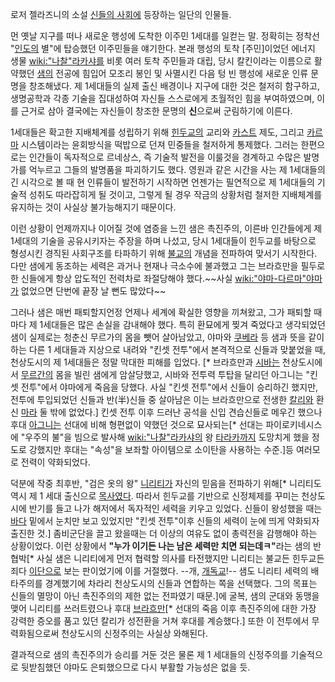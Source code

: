 로저 젤라즈니의 소설 [[신들의 사회]]에 등장하는 일단의 인물들.

먼 옛날 지구를 떠나 새로운 행성에 도착한 이주민 1세대를 일컫는 말. 정확히는 정착선 "[[인도]]의 별"에 탑승했던 이주민들을 얘기한다. 본래 행성의 토착 [주민]이었던 에너지 생물 [[wiki:"나찰"라카샤]]를 비롯 여러 토착 주민들과 대립, 당시 칼킨이라는 이름으로 활약했던 [[샘(신들의 사회)|샘]]의 전공에 힘입어 모조리 봉인 및 사멸시킨 다음 텅 빈 행성에 새로운 인류 문명을 창조해냈다. 제 1세대들의 실제 출신 배경이나 지구에 대한 것은 철저히 함구하고, 생명공학과 각종 기술을 집대성하여 자신들 스스로에게 초월적인 힘을 부여하였으며, 이를 근거로 삼아 결국에는 자신들이 창조한 문명의 '''신'''으로써 군림하기에 이른다.

1세대들은 확고한 지배체계를 성립하기 위해 [[힌두교]]의 교리와 [[카스트]] 제도, 그리고 [[카르마]] 시스템이라는 윤회방식을 떡밥으로 던져 민중들을 철저하게 통제했다. 그러는 한편으로는 인간들이 독자적으로 르네상스, 즉 기술적 발전을 이룰것을 경계하고 수많은 발명가를 억누르고 그들의 발명품을 파괴하기도 했다. 영원과 같은 시간을 사는 제 1세대들의 긴 시각으로 볼 때 현 인류들이 발전하기 시작하면 언젠가는 필연적으로 제 1세대들의 기술적 성취도 따라잡히게 될 것이고, 그렇게 될 경우 작금의 상황처럼 철저한 지배체계를 유지하는 것이 사실상 불가능해지기 때문이다.

이런 상황이 언제까지나 이어질 것에 염증을 느낀 샘은 촉진주의, 이른바 인간들에게 제 1세대의 기술을 공유시키자는 주장을 하며 나섰고, 당시 1세대들이 힌두교를 바탕으로 형성시킨 경직된 사회구조를 타파하기 위해 [[불교]]의 개념을 전파하여 맞서기 시작한다. 다만 샘에게 동조하는 세력은 과거나 현재나 극소수에 불과했고 그는 브라흐만을 필두로 한 신들에게 항상 압도적인 전력차로 좌절당해야 했다.~~사실 [[wiki:"야마-다르마"야마]]가 없었으면 단번에 끝장 날 뻔도 많았다~~

그러나 샘은 매번 패퇴할지언정 언제나 세계에 확실한 영향을 끼쳐왔고, 그가 패퇴할 때마다 제 1세대들은 많은 손실을 감내해야 했다. 특히 환묘에게 찢겨 죽었다고 생각되었던 샘이 실제로는 청춘신 무르가의 몸을 뺏어 살아남았고, 야마와 [[쿠베라]] 등 샘과 뜻을 같이하는 다른 1 세대들과 지상으로 내려와 "킨셋 전투"에서 본격적으로 신들과 맞붙었을 때, 천상도시의 제 1세대들은 정말 막대한 피해를 입었다. [* 브라흐만과 [[시바]]는 천상도시에서 [[무르간]]의 몸을 빌린 샘에게 암살당했고, 시바와 전투력 투탑을 달리던 아그니는 "킨셋 전투"에서 야마에게 죽음을 당했다. 사실 "킨셋 전투"에서 신들이 승리하긴 했지만, 전투에 투입되었던 신들과 반(半)신들 중 살아남은 이는 브라흐만으로 전생한 [[칼리]]와 환신 [[마라]] 둘 밖에 없었다.] 킨셋 전투 이후 드러난 공석을 신입 견습신들로 메우긴 했으나 후대 [[아그니]]는 선대에 비해 형편없이 약했던 것으로 묘사되는[* 선대는 파이로키네시스에 "우주의 불"을 빔으로 발사해 [[wiki:"나찰"라카샤]]의 왕 [[타라카]]까지 도망치게 했을 정도로 강했지만 후대는 "속성"을 보좌할 아이템으로 소이탄을 사용하는 수준.]등 여러모로 전력이 약화되었다. 

덕분에 작중 최후반, "검은 옷의 왕" [[니리티]]가 자신의 믿음을 전파하기 위해[* 니리티도 역시 제 1 세대 출신으로 [[목사]]였다. 따라서 힌두교를 기반으로 신정체제를 꾸미는 천상도시에 반기를 들고 나가 해저에서 독자적인 세력을 키우고 있었다. 신들이 왕성했을 때는 [[바다]] 밑에서 눈치만 보고 있었지만 "킨셋 전투"이후 신들의 세력이 눈에 띄게 약화되자 출진한 것.] 좀비군단을 끌고 왔을때는 더 이상의 여유도 없이 총력전을 감행해야 하는 상황이었다. 이런 상황에서 '''"누가 이기든 나는 남은 세력만 치면 되는데ㅋ"'''라는 샘의 반협박[* 사실 샘은 니리티에게 먼저 협력할 의사를 타전했지만 니리티는 불교든 힌두교든 죄다 [[이단]]으로 보는 판이었기에 이를 거절했다. --개, [[개독교]]!-- 샘도 니리티 세력의 배타주의를 경계했기에 차라리 천상도시의 신들과 연합하는 쪽을 선택했다. 그의 목표는 신들의 멸망이 아닌 촉진주의의 제한 없는 전파였기 때문.]에 굴복, 샘의 군대와 동맹을 맺어 니리티를 쓰러트렸으나 후대 [[브라흐만]][* 선대의 죽음 이후 촉진주의에 대한 가장 강력한 증오를 품고 있던 칼리가 성전환을 거쳐 후대를 계승했다.] 또한 이 전투에서 무력화됨으로써 천상도시의 신정주의는 사실상 와해된다.

결과적으로 샘의 촉진주의가 승리를 거둔 것은 물론 제 1 세대들의 신정주의를 기술적으로 뒷받침했던 야마도 은퇴했으므로 다시 부활할 가능성은 없을 듯.

